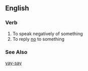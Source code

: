 ==English==

===Verb===
# To speak negatively of something
# To reply [[no]] to something
===See Also===
[[yay-say]]